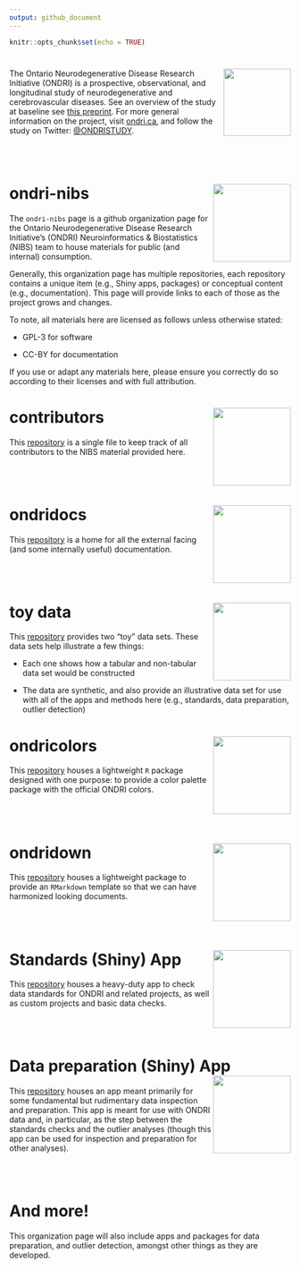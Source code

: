 ```yaml
---
output: github_document
---
```


```r
knitr::opts_chunk$set(echo = TRUE)
```

# <img src='etc/ONDRIlogo.png' align="right" height="120"/>

The Ontario Neurodegenerative Disease Research Initiative (ONDRI) is a prospective, observational, and longitudinal study of neurodegenerative and cerebrovascular diseases. See an overview of the study at baseline see [this preprint](https://www.medrxiv.org/content/10.1101/2020.07.30.20165456v1.full). For more general information on the project, visit [ondri.ca](https://ondri.ca/), and follow the study on Twitter: [\@ONDRISTUDY](https://twitter.com/ONDRISTUDY/).

<br><br>

# ondri-nibs <img src='etc/ondrinibs_hex.png' align="right" height="139"/>

The `ondri-nibs` page is a github organization page for the Ontario Neurodegenerative Disease Research Initiative's (ONDRI) Neuroinformatics & Biostatistics (NIBS) team to house materials for public (and internal) consumption.

Generally, this organization page has multiple repositories, each repository contains a unique item (e.g., Shiny apps, packages) or conceptual content (e.g., documentation). This page will provide links to each of those as the project grows and changes.

To note, all materials here are licensed as follows unless otherwise stated:

* GPL-3 for software

* CC-BY for documentation

If you use or adapt any materials here, please ensure you correctly do so according to their licenses and with full attribution. 


# contributors <img src='etc/contributors_hex.png' align="right" height="139"/>

This [repository](https://github.com/ondri-nibs/contributors) is a single file to keep track of all contributors to the NIBS material provided here. 

<br><br>

# ondridocs <img src='etc/ondridocs.png' align="right" height="139"/>

This [repository](https://github.com/ondri-nibs/documentation) is a home for all the external facing (and some internally useful) documentation.


<br><br>

# toy data <img src='etc/toy_data_hex.png' align="right" height="139"/>

This [repository](https://github.com/ondri-nibs/toy_data) provides two "toy" data sets. These data sets help illustrate a few things:

* Each one shows how a tabular and non-tabular data set would be constructed

* The data are synthetic, and also provide an illustrative data set for use with all of the apps and methods here (e.g., standards, data preparation, outlier detection)


# ondricolors <img src='etc/ondricolors.png' align="right" height="139"/>

This [repository](https://github.com/ondri-nibs/ondricolors) houses a lightweight `R` package designed with one purpose: to provide a color palette package with the official ONDRI colors.

<br><br>

# ondridown <img src='etc/ondridown_hex.png' align="right" height="139"/>

This [repository](https://github.com/ondri-nibs/ondridown) houses a lightweight package to provide an `RMarkdown` template so that we can have harmonized looking documents.

<br><br>

# Standards (Shiny) App <img src='etc/standards_app_hex.png' align="right" height="139"/>


This [repository](https://github.com/ondri-nibs/standards_app) houses a heavy-duty app to check data standards for ONDRI and related projects, as well as custom projects and basic data checks.

<br><br>

# Data preparation (Shiny) App <img src='etc/dataprep_app_logo.png' align="right" height="139"/>


This [repository](https://github.com/ondri-nibs/dataprep_app) houses an app meant primarily for some fundamental but rudimentary data inspection and preparation. This app is meant for use with ONDRI data and, in particular, as the step between the standards checks and the outlier analyses (though this app can be used for inspection and preparation for other analyses).

<br><br>

# And more!

This organization page will also include apps and packages for data preparation, and outlier detection, amongst other things as they are developed.
